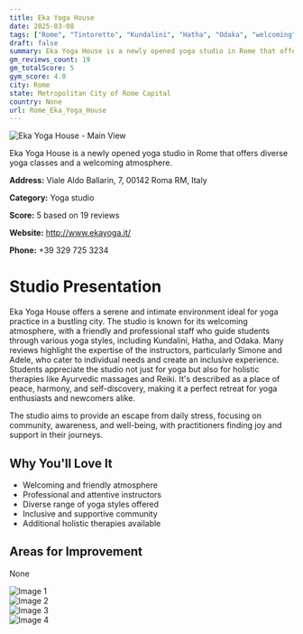 ```yaml
---
title: Eka Yoga House
date: 2025-03-08
tags: ["Rome", "Tintoretto", "Kundalini", "Hatha", "Odaka", "welcoming", "intimate", "Rome"]  
draft: false
summary: Eka Yoga House is a newly opened yoga studio in Rome that offers diverse yoga classes and a welcoming atmosphere.
gm_reviews_count: 19
gm_totalScore: 5
gym_score: 4.0
city: Rome
state: Metropolitan City of Rome Capital
country: None
url: Rome_Eka_Yoga_House
---
```


<div className="aspect-[16/9] relative my-8">
  <img 
    src="https://lh5.googleusercontent.com/p/AF1QipMVD466RdS21ZvKQFAirIvj-P9BCnFwEIJppdzS=w1920-h1080-k-no"
    alt="Eka Yoga House - Main View"
    className="object-cover absolute inset-0 w-full h-full rounded-lg"
  />
</div>

Eka Yoga House is a newly opened yoga studio in Rome that offers diverse yoga classes and a welcoming atmosphere.

**Address:** Viale Aldo Ballarin, 7, 00142 Roma RM, Italy

**Category:** Yoga studio

**Score:** 5 based on 19 reviews

**Website:** http://www.ekayoga.it/

**Phone:** +39 329 725 3234

# Studio Presentation

Eka Yoga House offers a serene and intimate environment ideal for yoga practice in a bustling city. The studio is known for its welcoming atmosphere, with a friendly and professional staff who guide students through various yoga styles, including Kundalini, Hatha, and Odaka. Many reviews highlight the expertise of the instructors, particularly Simone and Adele, who cater to individual needs and create an inclusive experience. Students appreciate the studio not just for yoga but also for holistic therapies like Ayurvedic massages and Reiki. It's described as a place of peace, harmony, and self-discovery, making it a perfect retreat for yoga enthusiasts and newcomers alike.

The studio aims to provide an escape from daily stress, focusing on community, awareness, and well-being, with practitioners finding joy and support in their journeys.

## Why You'll Love It

- Welcoming and friendly atmosphere
- Professional and attentive instructors
- Diverse range of yoga styles offered
- Inclusive and supportive community
- Additional holistic therapies available

## Areas for Improvement

None

<div className="grid grid-cols-1 xl:grid-cols-2 gap-4 my-8">
<div className="aspect-[4/3] relative"><img src="https://lh5.googleusercontent.com/p/AF1QipNrxi5_xlnzL2htQ3_MhYlBdvRcJ9bCU1NPcxuC=w1920-h1080-k-no" alt="Image 1" className="object-cover absolute inset-0 w-full h-full rounded-lg" /></div>
<div className="aspect-[4/3] relative"><img src="https://lh5.googleusercontent.com/p/AF1QipOobli4OPwooLNtGe-gztaWBxxokRNFPKGXAg8D=w1920-h1080-k-no" alt="Image 2" className="object-cover absolute inset-0 w-full h-full rounded-lg" /></div>
<div className="aspect-[4/3] relative"><img src="https://lh5.googleusercontent.com/p/AF1QipPWgAqgae5AOxmIGIyJNN8KHrPeEmIgjpqI7JHS=w1920-h1080-k-no" alt="Image 3" className="object-cover absolute inset-0 w-full h-full rounded-lg" /></div>
<div className="aspect-[4/3] relative"><img src="https://lh5.googleusercontent.com/p/AF1QipNH1mWNS4LHN1VFzIht8O5DmSF8u3YB_6CtMBz-=w1920-h1080-k-no" alt="Image 4" className="object-cover absolute inset-0 w-full h-full rounded-lg" /></div>
</div>